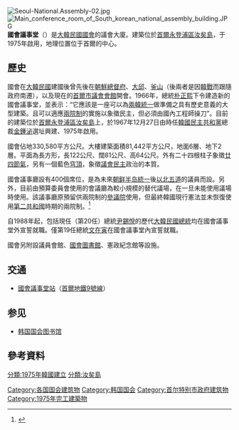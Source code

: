 [[File:Seoul-National.Assembly-02.jpg|thumb]]
[[File:Main_conference_room_of_South_korean_national_assembly_building.JPG|thumb]]
'''國會議事堂'''（{{Kor|국회의사당|國會議事堂|Gukoe Uisadang|名=南}}）是[[大韓民國|大韓民國]][[韓國國會|國會]]的議會大廈。建築位於[[首爾|首爾]][[永登浦區|永登浦區]][[汝矣島|汝矣島]]，于1975年啟用，地理位置位于首爾的中心。

== 歷史 ==
國會在[[大韓民國|大韓民國]]建國後曾先後在[[朝鮮總督府|朝鮮總督府]]、[[大邱|大邱]]、[[釜山|釜山]]（後兩者是因[[韓戰|韓戰]]而跟隨政府南遷），以及現在的[[京城府民館|首爾市議會會館]]開會。1966年，總統[[朴正熙|朴正熙]]下令建造新的國會議事堂，並表示：“它應該是一座可以為[[兩韓統一|兩韓統一]]做準備之具有歷史意義的大型建築。且可以適應[[兩院制|兩院制]]的實施以象徵民主，但必須由國內工程師操刀”。目前的建築位於[[首爾|首爾]][[永登浦區|永登浦區]][[汝矣島|汝矣島]]上，於1967年12月27日由時任[[韓國民主共和黨|韓國民主共和黨]]總裁[[金鍾泌|金鍾泌]]選址興建、1975年啟用。

國會佔地330,580平方公尺。大樓建築面積81,442平方公尺，地面6層、地下2層。平面為長方形，長122公尺、闊81公尺、高64公尺。外有二十四根柱子象徵[[廿四節氣|廿四節氣]]，另有一個藍色[[穹頂|穹頂]]，象徵[[議會民主|議會民主]]政治的本質。

國會議事廳設有400個席位，是為未來[[朝鮮半島統一問題|朝鲜半岛統一]]後[[以北五道|以北五道]]的議員而設。另外，目前由預算委員會使用的會議廳為較小規模的替代議場，在一旦未能使用議場時使用。該議事廳原預留供兩院制的[[參議院_(大韓民國)|參議院]]使用，但最終韓國現行憲法並未恢復使用[[第二共和國_(大韓民國)|第二共和國]]時期的兩院制。<ref>{{cite news|url=https://www.donga.com/news/Politics/article/all/20170615/84872512/1|title=광역단체 대표하는 ‘미국식 상원’ 도입 딜레마|work=東亞日報|author=황형준|date=2017-06-15|accessdate=2022-05-11|archive-date=2022-05-11|archive-url=https://web.archive.org/web/20220511164757/https://www.donga.com/news/Politics/article/all/20170615/84872512/1}}</ref>

自1988年起，包括現任（第20任）總統[[尹錫悅|尹錫悅]]的歷代[[大韓民國總統|大韓民國總統]]均在國會議事堂外宣誓就職。僅第19任總統[[文在寅|文在寅]]在國會議事堂內宣誓就職。

國會另附設議員會館、[[韓國國會圖書館|國會圖書館]]、憲政紀念館等設施。

== 交通 ==
* [[國會議事堂站|國會議事堂站]]（[[首爾地鐵9號線|首爾地鐵9號線]]）

== 参见 ==
* [[韩国国会图书馆|韩国国会图书馆]]

== 參考資料 ==
{{reflist}}

[[Category:各国国会建筑物|Category:各国国会建筑物]]
[[Category:韩国国会|Category:韩国国会]]
[[Category:首尔特别市政府建筑物|Category:首尔特别市政府建筑物]]
[[Category:1975年完工建築物|Category:1975年完工建築物]]
[[分類:1975年韓國建立|分類:1975年韓國建立]]
[[分類:汝矣島|分類:汝矣島]]